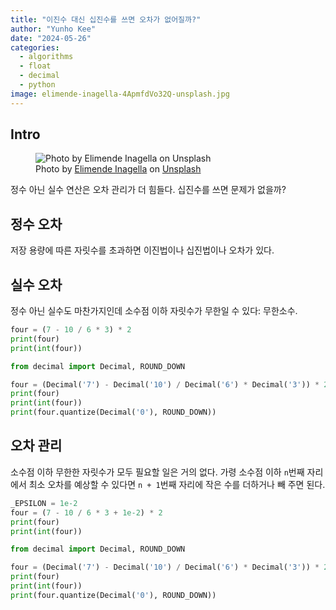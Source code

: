 ```yaml
---
title: "이진수 대신 십진수를 쓰면 오차가 없어질까?"
author: "Yunho Kee"
date: "2024-05-26"
categories:
  - algorithms
  - float
  - decimal
  - python
image: elimende-inagella-4ApmfdVo32Q-unsplash.jpg
---
```


## Intro

![Photo by <a href="https://unsplash.com/@elimendeinagella?utm_content=creditCopyText&utm_medium=referral&utm_source=unsplash">Elimende Inagella</a> on <a href="https://unsplash.com/photos/white-sheep-on-white-surface-4ApmfdVo32Q?utm_content=creditCopyText&utm_medium=referral&utm_source=unsplash">Unsplash</a>](elimende-inagella-4ApmfdVo32Q-unsplash.jpg){fig-alt="A photo of 2+2=5."}
  
정수 아닌 실수 연산은 오차 관리가 더 힘들다. 십진수를 쓰면 문제가 없을까?

## 정수 오차

저장 용량에 따른 자릿수를 초과하면 이진법이나 십진법이나 오차가 있다.

## 실수 오차

정수 아닌 실수도 마찬가지인데 소수점 이하 자릿수가 무한일 수 있다: 무한소수.

```python
four = (7 - 10 / 6 * 3) * 2
print(four)
print(int(four))
```

```python
from decimal import Decimal, ROUND_DOWN

four = (Decimal('7') - Decimal('10') / Decimal('6') * Decimal('3')) * 2
print(four)
print(int(four))
print(four.quantize(Decimal('0'), ROUND_DOWN))
```

## 오차 관리

소수점 이하 무한한 자릿수가 모두 필요할 일은 거의 없다. 가령 소수점 이하 `n`번째 자리에서 최소 오차를 예상할 수 있다면 `n + 1`번째 자리에 작은 수를 더하거나 빼 주면 된다.

```python
_EPSILON = 1e-2
four = (7 - 10 / 6 * 3 + 1e-2) * 2
print(four)
print(int(four))
```

```python
from decimal import Decimal, ROUND_DOWN

four = (Decimal('7') - Decimal('10') / Decimal('6') * Decimal('3')) * 2 + Decimal('1e-2')
print(four)
print(int(four))
print(four.quantize(Decimal('0'), ROUND_DOWN))
```